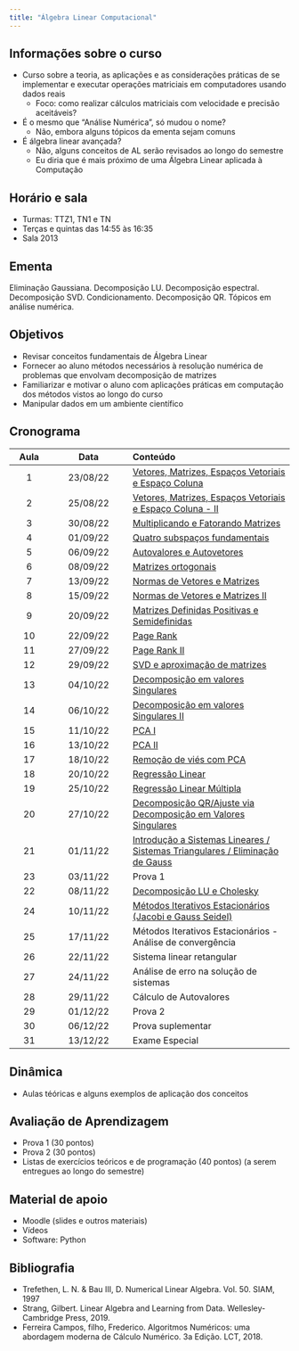 ```yaml
---
title: "Álgebra Linear Computacional"
---
```


## Informações sobre o curso
- Curso sobre a teoria, as aplicações e as considerações práticas de se implementar e executar operações matriciais em computadores usando dados reais
    - Foco: como realizar cálculos matriciais com velocidade e precisão aceitáveis?
- É o mesmo que "Análise Numérica", só mudou o nome?
    - Não, embora alguns tópicos da ementa sejam comuns
- É álgebra linear avançada?
    - Não, alguns conceitos de AL serão revisados ao longo do semestre
    - Eu diria que é mais próximo de uma Álgebra Linear aplicada à Computação

## Horário e sala
- Turmas: TTZ1, TN1 e TN
- Terças e quintas das 14:55 às 16:35
- Sala 2013


## Ementa
Eliminação Gaussiana. Decomposição LU. Decomposição espectral. Decomposição SVD. Condicionamento. Decomposição QR. Tópicos em análise numérica.

## Objetivos
- Revisar conceitos fundamentais de Álgebra Linear
- Fornecer ao aluno métodos necessários à resolução numérica de problemas que envolvam decomposição de matrizes
- Familiarizar e motivar o aluno com aplicações práticas em computação dos métodos vistos ao longo do curso
- Manipular dados em um ambiente científico

## Cronograma


| Aula | Data     | Conteúdo       |
|:--:|:------:|:---------------|
| 1|23/08/22|[Vetores, Matrizes, Espaços Vetoriais e Espaço Coluna](https://heitorramos.github.io/Slides_ALC/Aula01.html)|
|2|25/08/22| [Vetores, Matrizes, Espaços Vetoriais e Espaço Coluna - II](https://heitorramos.github.io/Slides_ALC/Aula01.html)|
|3|30/08/22|[Multiplicando e Fatorando Matrizes](https://heitorramos.github.io/Slides_ALC/Aula02.html)|
|4|01/09/22|[Quatro subspaços fundamentais](https://heitorramos.github.io/Slides_ALC/Aula03.html)|
|5|06/09/22|[Autovalores e Autovetores](https://heitorramos.github.io/Slides_ALC/Aula04.html) |
|6|08/09/22|[Matrizes ortogonais <!-- colocar também matrizes positivas definidas-->](https://heitorramos.github.io/Slides_ALC/Aula05.html)|
|7|13/09/22|[Normas de Vetores e Matrizes](https://heitorramos.github.io/Slides_ALC/Aula06.html)| 
|8|15/09/22|[Normas de Vetores e Matrizes II](https://heitorramos.github.io/Slides_ALC/Aula07.html)|
|9|20/09/22|[Matrizes Definidas Positivas e Semidefinidas](https://heitorramos.github.io/Slides_ALC/Aula08.html)|
|10|22/09/22|[Page Rank](https://heitorramos.github.io/Slides_ALC/Aula09.html)|
|11|27/09/22|[Page Rank II](https://heitorramos.github.io/Slides_ALC/Aula09.html)|
|12|29/09/22|[SVD e aproximação de matrizes](https://heitorramos.github.io/Slides_ALC/Aula11.html)|
|13|04/10/22|[Decomposição em valores Singulares](https://heitorramos.github.io/Slides_ALC/Aula10.html)|
|14|06/10/22|[Decomposição em valores Singulares II](https://heitorramos.github.io/Slides_ALC/Aula10.html)|
|15|11/10/22|[PCA I](https://heitorramos.github.io/Slides_ALC/Aula12.html)|
|16|13/10/22|[PCA II](https://heitorramos.github.io/Slides_ALC/Aula13.html)|
|17|18/10/22|[Remoção de viés com PCA](https://heitorramos.github.io/Slides_ALC/Aula14.html)|
|18|20/10/22|[Regressão Linear](https://heitorramos.github.io/Slides_ALC/Aula15.html)|
|19|25/10/22|[Regressão Linear Múltipla](https://heitorramos.github.io/Slides_ALC/Aula16.html)|
|20|27/10/22|[Decomposição QR/Ajuste via Decomposição em Valores Singulares](https://heitorramos.github.io/Slides_ALC/Aula17.html)|
|21|01/11/22|[Introdução a Sistemas Lineares / Sistemas Triangulares / Eliminação de Gauss](https://heitorramos.github.io/Slides_ALC/Aula18.html)|
|23|03/11/22|[Prova 1]{.vermelho}|
|22|08/11/22|[Decomposição LU e Cholesky](https://heitorramos.github.io/Slides_ALC/Aula19.html)|
|24|10/11/22|[Métodos Iterativos Estacionários (Jacobi e Gauss Seidel)](https://heitorramos.github.io/Slides_ALC/Aula20.html)|
|25|17/11/22|Métodos Iterativos Estacionários - Análise de convergência|
|26|22/11/22|Sistema linear retangular|
|27|24/11/22|Análise de erro na solução de sistemas|
|28|29/11/22|Cálculo de Autovalores|
|29|01/12/22|[Prova 2]{.vermelho}|
|30|06/12/22|Prova suplementar|
|31|13/12/22|Exame Especial|


## Dinâmica
- Aulas téóricas e alguns exemplos de aplicação dos conceitos 


## Avaliação de Aprendizagem
- Prova 1 (30 pontos)
- Prova 2 (30 pontos)
- Listas de exercícios teóricos e de programação (40 pontos) (a serem entregues ao longo do semestre)

## Material de apoio
- Moodle (slides e outros materiais) 
- Vídeos
- Software: Python


## Bibliografia
- Trefethen, L. N. & Bau III, D. Numerical Linear Algebra. Vol. 50. SIAM, 1997 
- Strang, Gilbert. Linear Algebra and Learning from Data. Wellesley-Cambridge Press, 2019.
- Ferreira Campos, filho, Frederico. Algoritmos Numéricos: uma abordagem moderna de Cálculo Numérico. 3a Edição. LCT, 2018.

